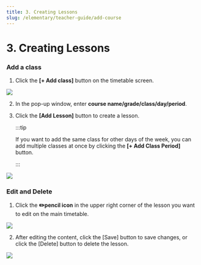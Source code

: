 ```yaml
---
title: 3. Creating Lessons
slug: /elementary/teacher-guide/add-course
---
```



# 3. Creating Lessons

### Add a class

1. Click the **[+ Add class]** button on the timetable screen.

<Image src="/img/en/elementary/teacher/03-01.jpg" size="lg" />

2. In the pop-up window, enter **course name/grade/class/day/period**.

3. Click the **[Add Lesson]** button to create a lesson.

   :::tip

   If you want to add the same class for other days of the week, you can add multiple classes at once by clicking the **[+ Add Class Period]** button.

   :::

<Image src="/img/en/elementary/teacher/03-02.jpg" size="lg" />

### Edit and Delete

1. Click the **✏️pencil icon** in the upper right corner of the lesson you want to edit on the main timetable.

<Image src="/img/en/elementary/teacher/03-03.jpg" size="lg" />

2. After editing the content, click the [Save] button to save changes, or click the [Delete] button to delete the lesson.

<Image src="/img/en/elementary/teacher/03-04.jpg" size="lg" />

